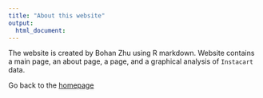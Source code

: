 ```yaml
---
title: "About this website"
output: 
  html_document:
---
```


The website is created by Bohan Zhu using R markdown. Website contains a main page, an about page, a page, and a graphical analysis of `Instacart` data. 

Go back to the [homepage](Index.html)